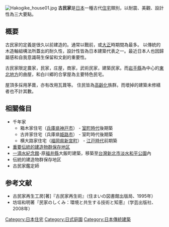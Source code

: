 {{Multiple issues| {{Expert|time=2016-3-12}} {{globalize}}  }}

[[File:Hakogike_house01.jpg|thumb]]
'''古民家'''是[[日本|日本]]一種古代[[住宅|住宅]]類別，以耐震、美觀、設計性為三大要點。

== 概要 ==
古民家的定義是很久以前建造的。通常以戰前，或[[大正|大正]]時期間為最多。
以傳統的木造軸組構法所蓋出的耐久性，設計性皆為日本建築代表之一。最近日本人也因歸屬感和自我意識萌生保留和文創的重要性。

古民家限定農家，民家，庄屋，商家，武術民家，建築民家。而[[岩手縣|岩手縣]]為中心的[[东北地方_(日本)|東北地方]]的曲屋，和白川郷的合掌屋為主要特色民宅。

屋頂多採用茅葺，亦有改用瓦葺等。 住民皆為[[高齡化|高齡化]]族群。而壞掉的建築未修繕者也不計其數。

== 相關條目 ==
* 千年家
** 箱木家住宅（[[兵库县|兵庫県]][[神户市|神戸市]]） - [[室町时代|室町時代]]後期築
** 古井家住宅（兵庫県[[姬路市|姫路市]]） - 室町時代後期築
** 横大路家住宅（[[福冈县|福岡県]][[新宮町|新宮町]]） - [[江户时代|江戸時代]]前期築
* [[重要傳統的建造物群保存地區|重要伝統的建造物群保存地区]]
* [[一滴水紀念館|一滴水紀念館]]-原[[福井縣|福井縣]]大飯町建築，移築至[[台灣|台灣]][[新北市|新北市]][[淡水|淡水]][[和平公園|和平公園]]內
* 伝統的建造物群保存地区
* 古民家鑑定師

== 参考文献 ==
* 古民家再生工房[著]『古民家再生術』（住まいの図書館出版局、1995年）{{link-ja|ISBN 4-7952-2129-4|Special:BookSources/4795221294}}
* 坊垣和明著『民家のしくみ：環境と共生する技術と知恵』（学芸出版社、2008年）{{link-ja|ISBN 978-4-7615-1241-5|Special:BookSources/9784761512415}}

[[Category:日本住宅|Category:日本住宅]]
[[Category:日式庭園|Category:日式庭園]]
[[Category:日本傳統建築|Category:日本傳統建築]]